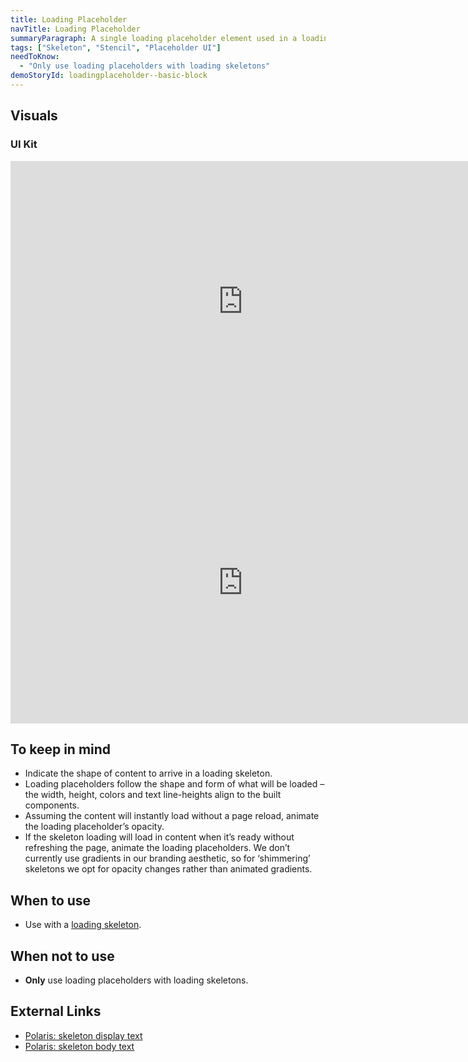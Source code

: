 ```yaml
---
title: Loading Placeholder
navTitle: Loading Placeholder
summaryParagraph: A single loading placeholder element used in a loading skeleton to visually communicate that piece of content.
tags: ["Skeleton", "Stencil", "Placeholder UI"]
needToKnow:
  - "Only use loading placeholders with loading skeletons"
demoStoryId: loadingplaceholder--basic-block
---
```


## Visuals

### UI Kit

<iframe style="border: none;" width="744" height="450" src="https://www.figma.com/embed?embed_host=share&url=https%3A%2F%2Fwww.figma.com%2Ffile%2Fe3TyAOZKfLg9cA01Iy1Mgm%2FKaizen-Site-embed%3Fnode-id%3D205%253A37316" allowfullscreen></iframe>

<iframe style="border: none;" width="744" height="450" src="https://www.figma.com/embed?embed_host=share&url=https%3A%2F%2Fwww.figma.com%2Ffile%2Fe3TyAOZKfLg9cA01Iy1Mgm%2FKaizen-Site-embed%3Fnode-id%3D205%253A37340" allowfullscreen></iframe>

## To keep in mind

* Indicate the shape of content to arrive in a loading skeleton.
* Loading placeholders follow the shape and form of what will be loaded – the width, height, colors and text line-heights align to the built components. 
* Assuming the content will instantly load without a page reload, animate the loading placeholder’s opacity.
* If the skeleton loading will load in content when it’s ready without refreshing the page, animate the loading placeholders. We don’t currently use gradients in our branding aesthetic, so for ‘shimmering’ skeletons we opt for opacity changes rather than animated gradients.

## When to use

* Use with a [loading skeleton](/components/loading-skeleton).

## When not to use

* **Only** use loading placeholders with loading skeletons.


## External Links

- [Polaris: skeleton display text](https://polaris.shopify.com/components/feedback-indicators/skeleton-display-text#navigation)
- [Polaris: skeleton body text](https://polaris.shopify.com/components/feedback-indicators/skeleton-body-text#navigation)

